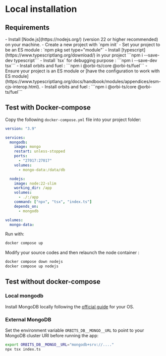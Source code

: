 

# Local installation

## Requirements

<Tabs>
  <TabItem value="new-project" label="Create a new project from stratch" default>
    - Install [Node.js](https://nodejs.org/) (version 22 or higher recommended) on your machine. 
    - Create a new project with `npm init`
    - Set your project to be an ES module : `npm pkg set type="module"` 
    - Install [typescript](https://www.typescriptlang.org/download/) in your project
    ```npm i --save-dev typescript``` 
    - Install `tsx` for debugging purpose : 
    ```npm i --save-dev tsx```
    - Install orbits and fuel : 
     ```npm i @orbi-ts/core @orbi-ts/fuel```
  </TabItem>
  <TabItem value="existing-project" label="Integrate into an existing typescript project" default>
     - Ensure your project is an ES module or [have the configuration to work with ES module](https://www.typescriptlang.org/docs/handbook/modules/appendices/esm-cjs-interop.html).
     - Install orbits and fuel : 
     ```npm i @orbi-ts/core @orbi-ts/fuel```
  </TabItem>
</Tabs>


## Test with Docker-compose

Copy the following `docker-compose.yml` file into your project folder:

```yaml title="docker-compose.yaml"
version: "3.9"

services:
  mongodb:
    image: mongo
    restart: unless-stopped
    ports:
      - "27017:27017"
    volumes:
      - mongo-data:/data/db

  nodejs:
    image: node:22-slim
    working_dir: /app
    volumes:
      - ./:/app
    command: ["npx", "tsx", "index.ts"]
    depends_on:
      - mongodb

volumes:
  mongo-data:
```

Run with:

```bash
docker compose up
```

Modify your source codes and then relaunch the node container : 
```bash
docker compose down nodejs
docker compose up nodejs
```


## Test without docker-compose

### Local mongodb

Install MongoDB locally following the [official guide](https://www.mongodb.com/docs/manual/installation/) for your OS.

### External MongoDB

Set the environment variable `ORBITS_DB__MONGO__URL` to point to your MongoDB cluster URI before running the app:
```bash
export ORBITS_DB__MONGO__URL="mongodb+srv://...."
npx tsx index.ts
```